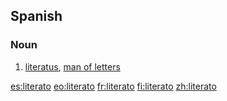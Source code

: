 ==Spanish==

===Noun===
{{es-noun-mf|f=literata}}

# [[literatus]], [[man of letters]]

[[es:literato]]
[[eo:literato]]
[[fr:literato]]
[[fi:literato]]
[[zh:literato]]